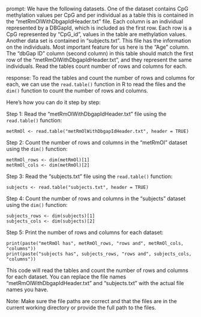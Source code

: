 prompt:
We have the following datasets. One of the dataset contains CpG methylation values per CpG and per individual as a table this is contained in the “metRmOlWithDbgapIdHeader.txt” file. Each column is an individual represented by a DBGapId, which is included as the first row. Each row is a CpG represented by "CpG_id", values in the table are methylation values. Another data set is contained in “subjects.txt”. This file has the information on the individuals. Most important feature for us here is the "Age" column. The "dbGap ID" column (second column) in this table should match the first row of the "metRmOlWithDbgapIdHeader.txt", and they represent the same individuals. 
Read the tables count number of rows and columns for each.

response:
To read the tables and count the number of rows and columns for each, we can use the `read.table()` function in R to read the files and the `dim()` function to count the number of rows and columns.

Here's how you can do it step by step:

Step 1: Read the "metRmOlWithDbgapIdHeader.txt" file using the `read.table()` function:
```
metRmOl <- read.table("metRmOlWithDbgapIdHeader.txt", header = TRUE)
```

Step 2: Count the number of rows and columns in the "metRmOl" dataset using the `dim()` function:
```
metRmOl_rows <- dim(metRmOl)[1]
metRmOl_cols <- dim(metRmOl)[2]
```

Step 3: Read the "subjects.txt" file using the `read.table()` function:
```
subjects <- read.table("subjects.txt", header = TRUE)
```

Step 4: Count the number of rows and columns in the "subjects" dataset using the `dim()` function:
```
subjects_rows <- dim(subjects)[1]
subjects_cols <- dim(subjects)[2]
```

Step 5: Print the number of rows and columns for each dataset:
```
print(paste("metRmOl has", metRmOl_rows, "rows and", metRmOl_cols, "columns"))
print(paste("subjects has", subjects_rows, "rows and", subjects_cols, "columns"))
```

This code will read the tables and count the number of rows and columns for each dataset. You can replace the file names "metRmOlWithDbgapIdHeader.txt" and "subjects.txt" with the actual file names you have.

Note: Make sure the file paths are correct and that the files are in the current working directory or provide the full path to the files.
